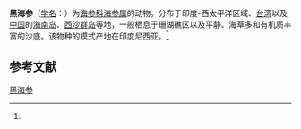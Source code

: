{{Speciesbox
| name = 黑海参
| status = 
| status_system = 
| image = Holothuria atra.jpg
| genus = Holothuria
| species = atra
| authority = (Jaeger, 1933)<ref name=id12645>{{cite web| url =http://www.bioinfo.cn/db05/BjdwSpecies.php?action=view&id=12645| title =黑海参| work =《中国动物物种编目数据库》| publisher =中国科学院微生物研究所| author =中国科学院动物研究所| accessdate =2009-04-28| deadurl =yes| archiveurl =https://web.archive.org/web/20160305023526/http://www.bioinfo.cn/db05/BjdwSpecies.php?action=view&id=12645| archivedate =2016-03-05}}</ref>
}}

'''黑海参'''（[[学名|学名]]：{{lang|la|''Holothuria atra''}}）为[[海参科|海参科]][[海参属|海参属]]的动物。分布于印度-西太平洋区域、[[台湾|台湾]]以及[[中国|中国]]的[[海南岛|海南岛]]、[[西沙群岛|西沙群岛]]等地，一般栖息于珊瑚礁区以及平静、海草多和有机质丰富的沙底。该物种的模式产地在印度尼西亚。<ref name=id12645/>

== 参考文献 ==
{{reflist}}

{{Wikispecies|Holothuria atra}}
{{Taxonbar|from=Q1058396}}

[[Category:海参属|黑海参]]


{{海参小作品}}